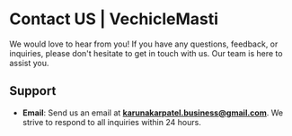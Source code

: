 

# Contact US | VechicleMasti

We would love to hear from you! If you have any questions, feedback, or inquiries, please don't hesitate to get in touch with us. Our team is here to assist you.

## Support

- **Email**: Send us an email at **karunakarpatel.business@gmail.com**. We strive to respond to all inquiries within 24 hours.
